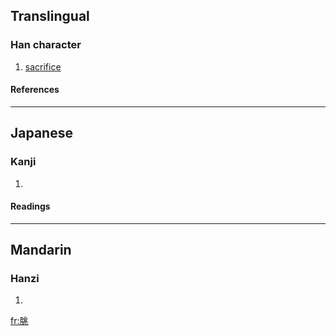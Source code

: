 ==Translingual==
===Han character===
{{Han char|rn=74|rad=月|as=06|sn=10|four=7221<sub>3</sub>|canj=月中一人 (BLMO)}}
# [[sacrifice]]
====References====
{{Han ref|kx=0505.150|dkj=14358|dj=0884.070|hdz=32069.030|uh=6713|ud=26387|bh=D1D8|bd=53720}}

----
==Japanese==
===Kanji===
{{ja-kanji|grade=|rs=月06}}
# {{defn|Japanese}} 
====Readings====
{{ja-readings|on=[[ちょう]] (chō)|kun=}}

----
==Mandarin==
===Hanzi===
{{cmn-hanzi|pin=[[tiào]] ([[tiao4]])|wg=t'iao<sup>4</sup>}}
# {{defn|Mandarin}}

[[fr:朓]]